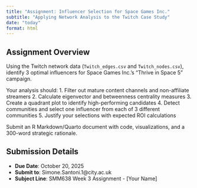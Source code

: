 ```yaml
---
title: "Assignment: Influencer Selection for Space Games Inc."
subtitle: "Applying Network Analysis to the Twitch Case Study"
date: "today"
format: html
---
```


## Assignment Overview

Using the Twitch network data (`Twitch_edges.csv` and `Twitch_nodes.csv`), identify 3 optimal influencers for Space Games Inc.'s "Thrive in Space 5" campaign. 

Your analysis should:
1. Filter out mature content channels and non-affiliate streamers
2. Calculate eigenvector and betweenness centrality measures
3. Create a quadrant plot to identify high-performing candidates
4. Detect communities and select one influencer from each of 3 different communities
5. Justify your selections with expected ROI calculations

Submit an R Markdown/Quarto document with code, visualizations, and a 300-word strategic rationale.

::: {.callout-important}
## Submission Details
- **Due Date**: October 20, 2025
- **Submit to**: Simone.Santoni.1@city.ac.uk
- **Subject Line**: SMM638 Week 3 Assignment - [Your Name]
:::